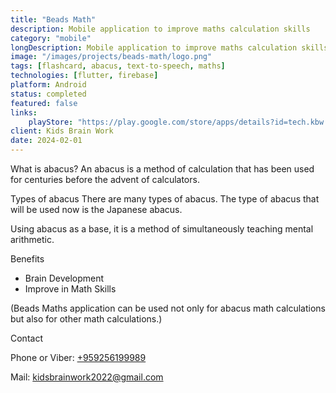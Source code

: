 ```yaml
---
title: "Beads Math"
description: Mobile application to improve maths calculation skills
category: "mobile"
longDescription: Mobile application to improve maths calculation skills
image: "/images/projects/beads-math/logo.png"
tags: [flashcard, abacus, text-to-speech, maths]
technologies: [flutter, firebase]
platform: Android
status: completed
featured: false
links:
    playStore: "https://play.google.com/store/apps/details?id=tech.kbw.beads_math"
client: Kids Brain Work
date: 2024-02-01
---
```


What is abacus?
An abacus is a method of calculation that has been used for centuries before the advent of calculators.

Types of abacus
There are many types of abacus.
The type of abacus that will be used now is the Japanese abacus.

Using abacus as a base, it is a method of simultaneously teaching mental arithmetic.

Benefits

- Brain Development
- Improve in Math Skills

(Beads Maths application can be used not only for abacus math calculations but also for other math calculations.)

Contact

Phone or Viber: <a href="tel:+959256199989">+959256199989</a>

Mail: <a href="mailto:kidsbrainwork2022@gmail.com">kidsbrainwork2022@gmail.com</a>
